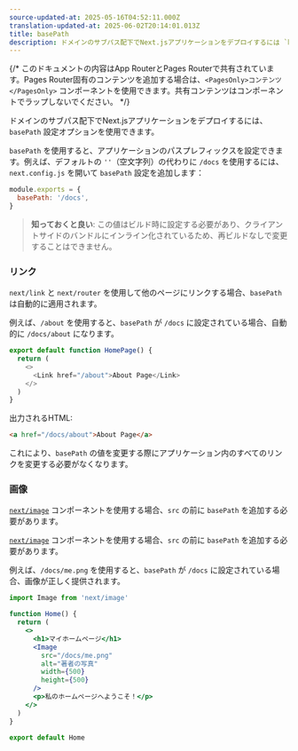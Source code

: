 ```yaml
---
source-updated-at: 2025-05-16T04:52:11.000Z
translation-updated-at: 2025-06-02T20:14:01.013Z
title: basePath
description: ドメインのサブパス配下でNext.jsアプリケーションをデプロイするには `basePath` を使用します。
---
```


{/* このドキュメントの内容はApp RouterとPages Routerで共有されています。Pages Router固有のコンテンツを追加する場合は、`<PagesOnly>コンテンツ</PagesOnly>` コンポーネントを使用できます。共有コンテンツはコンポーネントでラップしないでください。 */}

ドメインのサブパス配下でNext.jsアプリケーションをデプロイするには、`basePath` 設定オプションを使用できます。

`basePath` を使用すると、アプリケーションのパスプレフィックスを設定できます。例えば、デフォルトの `''`（空文字列）の代わりに `/docs` を使用するには、`next.config.js` を開いて `basePath` 設定を追加します：

```js filename="next.config.js"
module.exports = {
  basePath: '/docs',
}
```

> **知っておくと良い**: この値はビルド時に設定する必要があり、クライアントサイドのバンドルにインライン化されているため、再ビルドなしで変更することはできません。

### リンク

`next/link` と `next/router` を使用して他のページにリンクする場合、`basePath` は自動的に適用されます。

例えば、`/about` を使用すると、`basePath` が `/docs` に設定されている場合、自動的に `/docs/about` になります。

```js
export default function HomePage() {
  return (
    <>
      <Link href="/about">About Page</Link>
    </>
  )
}
```

出力されるHTML:

```html
<a href="/docs/about">About Page</a>
```

これにより、`basePath` の値を変更する際にアプリケーション内のすべてのリンクを変更する必要がなくなります。

### 画像

<AppOnly>

[`next/image`](/docs/app/api-reference/components/image) コンポーネントを使用する場合、`src` の前に `basePath` を追加する必要があります。

</AppOnly>

<PagesOnly>

[`next/image`](/docs/pages/api-reference/components/image) コンポーネントを使用する場合、`src` の前に `basePath` を追加する必要があります。

</PagesOnly>

例えば、`/docs/me.png` を使用すると、`basePath` が `/docs` に設定されている場合、画像が正しく提供されます。

```jsx
import Image from 'next/image'

function Home() {
  return (
    <>
      <h1>マイホームページ</h1>
      <Image
        src="/docs/me.png"
        alt="著者の写真"
        width={500}
        height={500}
      />
      <p>私のホームページへようこそ！</p>
    </>
  )
}

export default Home
```